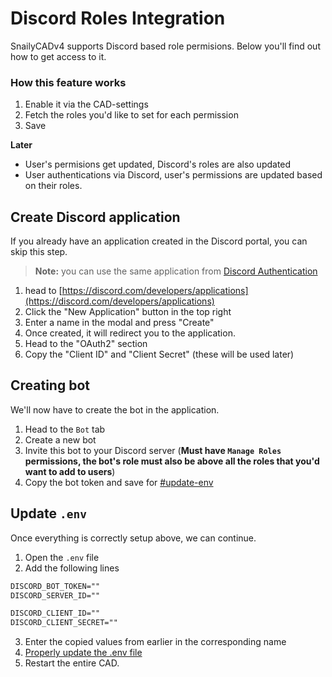 # Discord Roles Integration

SnailyCADv4 supports Discord based role permisions. Below you'll find out how to get access to it.

### How this feature works

1. Enable it via the CAD-settings
2. Fetch the roles you'd like to set for each permission
3. Save

**Later**

- User's permisions get updated, Discord's roles are also updated
- User authentications via Discord, user's permissions are updated based on their roles.

## Create Discord application

If you already have an application created in the Discord portal, you can skip this step.

> **Note:** you can use the same application from [Discord Authentication](/other/discord-authentication)

1. head to [https://discord.com/developers/applications](https://discord.com/developers/applications)
2. Click the "New Application" button in the top right
3. Enter a name in the modal and press "Create"
4. Once created, it will redirect you to the application.
5. Head to the "OAuth2" section
6. Copy the "Client ID" and "Client Secret" (these will be used later)

## Creating bot

We'll now have to create the bot in the application.

1. Head to the `Bot` tab
2. Create a new bot
3. Invite this bot to your Discord server (**Must have `Manage Roles` permissions, the bot's role must also be above all the roles that you'd want to add to users**)
4. Copy the bot token and save for [#update-env](#update-env)

## Update `.env`

Once everything is correctly setup above, we can continue.

1. Open the `.env` file
2. Add the following lines

```txt
DISCORD_BOT_TOKEN=""
DISCORD_SERVER_ID=""

DISCORD_CLIENT_ID=""
DISCORD_CLIENT_SECRET=""
```

3. Enter the copied values from earlier in the corresponding name
4. [Properly update the .env file](/faq/how-to-properly-update-env)
5. Restart the entire CAD.
